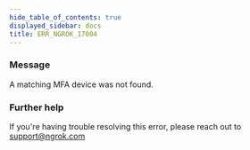 ```yaml
---
hide_table_of_contents: true
displayed_sidebar: docs
title: ERR_NGROK_17004
---
```




### Message

A matching MFA device was not found.

<ErrorDetails error="err_ngrok_17004" />

### Further help

If you're having trouble resolving this error, please reach out to [support@ngrok.com](mailto:support@ngrok.com?subject=Help%20with%20ERR_NGROK_17004)
